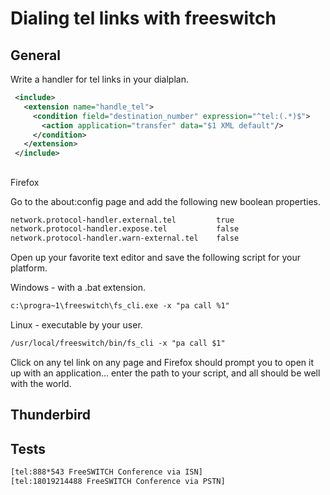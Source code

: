 
# Dialing tel links with freeswitch 

 


## General

Write a handler for tel links in your dialplan.

```xml
 <include>
   <extension name="handle_tel">
     <condition field="destination_number" expression="^tel:(.*)$">
       <action application="transfer" data="$1 XML default"/>
     </condition>
   </extension>
 </include>
```

##   
Firefox

Go to the about:config page and add the following new boolean properties.

```xml
network.protocol-handler.external.tel         true
network.protocol-handler.expose.tel           false
network.protocol-handler.warn-external.tel    false
```

Open up your favorite text editor and save the following script for your platform.

Windows - with a .bat extension.

```xml
c:\progra~1\freeswitch\fs_cli.exe -x "pa call %1"
```

Linux - executable by your user.

```xml
/usr/local/freeswitch/bin/fs_cli -x "pa call $1"
```

Click on any tel link on any page and Firefox should prompt you to open it up with an application... enter the path to your script, and all should be well with the world.

## Thunderbird

## Tests

```xml
[tel:888*543 FreeSWITCH Conference via ISN]
[tel:18019214488 FreeSWITCH Conference via PSTN]
```


